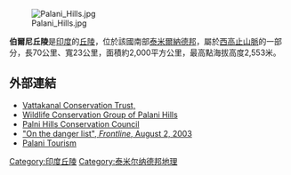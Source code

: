 [[Image:Palani_Hills.jpg|right]]

'''伯爾尼丘陵'''是[[印度|印度]]的[[丘陵|丘陵]]，位於該國南部[[泰米爾納德邦|泰米爾納德邦]]，屬於[[西高止山脈|西高止山脈]]的一部分，長70公里、寬23公里，面積約2,000平方公里，最高點海拔高度2,553米。

==外部連結==
* [http://vct.in/index_files/Page329.htm Vattakanal Conservation Trust,]{{Wayback|url=http://vct.in/index_files/Page329.htm |date=20130622111943 }}
* [http://palanihills.blogspot.com/ Wildlife Conservation Group of Palani Hills]{{Wayback|url=http://palanihills.blogspot.com/ |date=20160305004555 }}
* [http://www.palnihills.org/ Palni Hills Conservation Council]{{Wayback|url=http://www.palnihills.org/ |date=20190402091042 }}
* [https://web.archive.org/web/20120204071315/http://www.frontlineonnet.com/fl2016/stories/20030815000106600.htm "On the danger list", ''Frontline'', August 2, 2003]
* [https://web.archive.org/web/20131202054402/http://palani.sathishkumar.in/ Palani Tourism]

{{coord|10|12|N|77|28|E|display=title|region:IN_type:mountain_source:GNS-enwiki}}

{{India-geo-stub}}
[[Category:印度丘陵|Category:印度丘陵]]
[[Category:泰米尔纳德邦地理|Category:泰米尔纳德邦地理]]